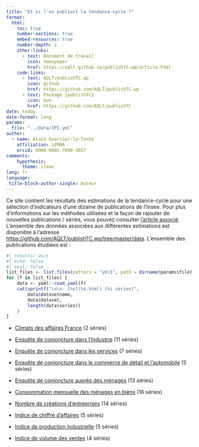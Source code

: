 ```yaml
---
title: "Et si l'on publiait la tendance-cycle ?"
format: 
  html:
    toc: true
    number-sections: true
    embed-resources: true
    number-depth: 2
    other-links:
      - text: Document de travail
        icon: newspaper
        href: https://aqlt.github.io/publishTC.wp/article.html
    code-links:
      - text: AQLT/publishTC.wp
        icon: github
        href: https://github.com/AQLT/publishTC.wp
      - text: Package {publishTC}
        icon: box
        href: https://github.com/AQLT/publishTC
date: today
date-format: long
params:
  file: "../data/IPI.yml"
author:
  - name: Alain Quartier-la-Tente 
    affiliation: LEMNA
    orcid: 0000-0001-7890-3857
comments: 
    hypothesis:
      theme: clean
lang: fr
language:
 title-block-author-single: Auteur
---
```


Ce site contient les résultats des estimations de la tendance-cycle pour une sélection d'indicateurs d'une dizaine de publications de l'Insee.
Pour plus d'informations sur les méthodes utilisées et la façon de rajouter de nouvelles publications / séries, vous pouvez consulter [l'article associé](https://aqlt.github.io/publishTC.wp/article.html).
L'ensemble des données associées aux différentes estimations est disponible à l'adresse <https://github.com/AQLT/publishTC.wp/tree/master/data>.
L'ensemble des publications étudiées est :

```r
#| results: asis
#| echo: false
#| eval: false
list_files <- list.files(pattern = "yml$", path = dirname(params$file), full.names = TRUE)
for (f in list_files) {
    data <- yaml::read_yaml(f)
    cat(sprintf("\n\n- [%s](%s.html) (%i séries)",
        data$datasetname,
        data$dataset,
        length(data$series))
    )
}
```



- [Climats des affaires France](CONJ_FRANCE.html) (2 séries)

- [Enquête de conjoncture dans l'Industrie](CONJ_INDUSTRIE.html) (11 séries)

- [Enquête de conjoncture dans les services](CONJ_SERV.html) (7 séries)

- [Enquête de conjoncture dans le commerce de détail et l'automobile](CONJ_COMD.html) (5 séries)

- [Enquête de conjoncture auprès des ménages](ICAM.html) (13 séries)

- [Consommation mensuelle des ménages en biens](CONSO.html) (16 séries)

- [Nombre de créations d'entreprises](CREATION_ENT.html) (14 séries)

- [Indice de chiffre d'affaires](ICA_ind.html) (5 séries)

- [Indice de production industrielle](IPI.html) (5 séries)

- [Indice de volume des ventes](IVV.html) (4 séries)
